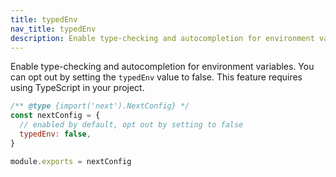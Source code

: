 ```yaml
---
title: typedEnv
nav_title: typedEnv
description: Enable type-checking and autocompletion for environment variables.
---
```


Enable type-checking and autocompletion for environment variables. You can opt out by setting the `typedEnv` value to false. This feature requires using TypeScript in your project.

```js filename="next.config.js"
/** @type {import('next').NextConfig} */
const nextConfig = {
  // enabled by default, opt out by setting to false
  typedEnv: false,
}

module.exports = nextConfig
```
